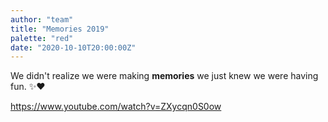 ---
author: "team"
title: "Memories 2019"
palette: "red"
date: "2020-10-10T20:00:00Z"
---
We didn't realize we were making **memories** we just knew we were having fun. ✨❤️

https://www.youtube.com/watch?v=ZXycqn0S0ow